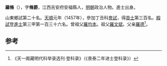 '''羅脩'''（{{bd|1415年||？}}），字'''脩爵'''，江西吉安府安福縣人，[[明朝|明朝]]政治人物。進士出身。

山東鄉試第二十名。[[天顺_(明朝)|天順]]元年（1457年），參加丁丑科[[會試|會試]]，得[[貢士|貢士]]第三百名。[[殿試|殿試]]登[[進士|進士]]第三甲第一百三十六名。曾祖父[[羅均本|羅均本]]。祖父[[羅文斌|羅文斌]]。父亲[[羅德|羅德]]<ref>《天一阁藏明代科举录选刊·登科录》（《景泰二年进士登科录》）</ref>。

==参考==
{{reflist}}
{{明朝人物小作品}}
{{天順元年丁丑科殿試金榜}}
